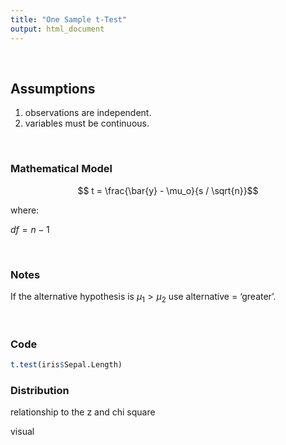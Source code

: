 ```yaml
---
title: "One Sample t-Test"
output: html_document
---
```


<br> 

## Assumptions

1. observations are independent.
2. variables must be continuous. 

<br> 

### Mathematical Model

$$ t = \frac{\bar{y} - \mu_o}{s / \sqrt{n}}$$

where: 

$df = n - 1$

<br> 

### Notes

If the alternative hypothesis is $\mu_1 > \mu_2$ use alternative = 'greater'. 

<br> 

### Code

```r
t.test(iris$Sepal.Length)
```


### Distribution

relationship to the z and chi square

visual

